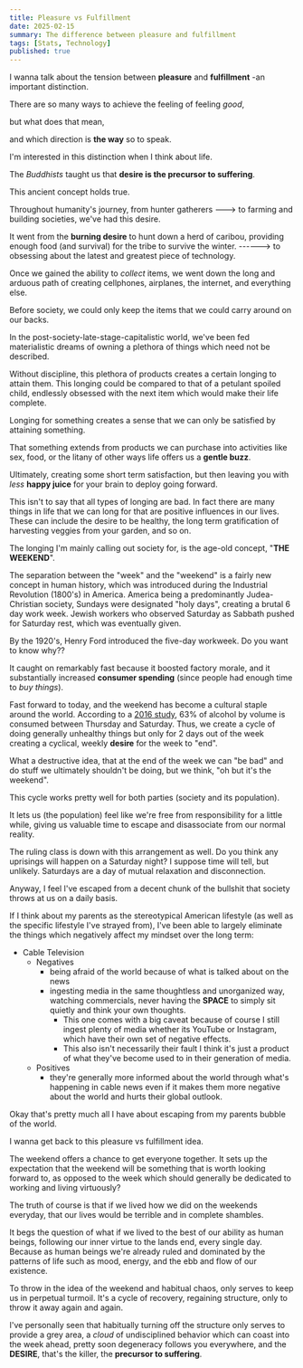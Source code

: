 ```yaml
---
title: Pleasure vs Fulfillment
date: 2025-02-15
summary: The difference between pleasure and fulfillment
tags: [Stats, Technology]
published: true
---
```


I wanna talk about the tension between **pleasure** and **fulfillment** -an important distinction. 

There are so many ways to achieve the feeling of feeling *good*,

but what does that mean,

and which direction is **the way** so to speak.

I'm interested in this distinction when I think about life. 

The *Buddhists* taught us that **desire is the precursor to suffering**.

This ancient concept holds true. 

Throughout humanity's journey, from hunter gatherers ---> to farming and building societies, we've had this desire.

It went from the **burning desire** to hunt down a herd of caribou, providing enough food (and survival) for the tribe to survive the winter. ------> to obsessing about the latest and greatest piece of technology.

Once we gained the ability to *collect* items, we went down the long and arduous path of creating cellphones, airplanes, the internet, and everything else.  

Before society, we could only keep the items that we could carry around on our backs.

In the post-society-late-stage-capitalistic world, we've been fed materialistic dreams of owning a plethora of things which need not be described.

Without discipline, this plethora of products creates a certain longing to attain them. This longing could be compared to that of a petulant spoiled child, endlessly obsessed with the next item which would make their life complete.

Longing for something creates a sense that we can only be satisfied by attaining something.

That something extends from products we can purchase into activities like sex, food, or the litany of other ways life offers us a **gentle buzz**. 

Ultimately, creating some short term satisfaction, but then leaving you with *less* **happy juice** for your brain to deploy going forward.

This isn't to say that all types of longing are bad. In fact there are many things in life that we can long for that are positive influences in our lives. These can include the desire to be healthy, the long term gratification of harvesting veggies from your garden, and so on.

The longing I'm mainly calling out society for, is the age-old concept, "**THE WEEKEND**".

The separation between the "week" and the "weekend" is a fairly new concept in human history, which was introduced during the Industrial Revolution (1800's) in America. America being a predominantly Judea-Christian society, Sundays were designated "holy days", creating a brutal 6 day work week. Jewish workers who observed Saturday as Sabbath pushed for Saturday rest, which was eventually given.

By the 1920's, Henry Ford introduced the five-day workweek. Do you want to know why??

It caught on remarkably fast because it boosted factory morale, and it substantially increased **consumer spending** (since people had enough time to *buy things*).

Fast forward to today, and the weekend has become a cultural staple around the world. According to a [2016 study](https://pmc.ncbi.nlm.nih.gov/articles/PMC4828908/), 63% of alcohol by volume is consumed between Thursday and Saturday. Thus, we create a cycle of doing generally unhealthy things but only for 2 days out of the week creating a cyclical, weekly **desire** for the week to "end".  

What a destructive idea, that at the end of the week we can "be bad" and do stuff we ultimately shouldn't be doing, but we think, "oh but it's the weekend". 

This cycle works pretty well for both parties (society and its population). 

It lets us (the population) feel like we're free from responsibility for a little while, giving us valuable time to escape and disassociate from our normal reality.

The ruling class is down with this arrangement as well. Do you think any uprisings will happen on a Saturday night? I suppose time will tell, but unlikely. Saturdays are a day of mutual relaxation and disconnection.

Anyway, I feel I've escaped from a decent chunk of the bullshit that society throws at us on a daily basis.

If I think about my parents as the stereotypical American lifestyle (as well as the specific lifestyle I've strayed from), I've been able to largely eliminate the things which negatively affect my mindset over the long term:

+ Cable Television
	+ Negatives
		+ being afraid of the world because of what is talked about on the news
		+ ingesting media in the same thoughtless and unorganized way, watching commercials, never having the **SPACE** to simply sit quietly and think your own thoughts. 
			+ This one comes with a big caveat because of course I still ingest plenty of media whether its YouTube or Instagram, which have their own set of negative effects.
			+ This also isn't necessarily their fault I think it's just a product of what they've become used to in their generation of media.
	+ Positives
		+ they're generally more informed about the world through what's happening in cable news even if it makes them more negative about the world and hurts their global outlook.


Okay that's pretty much all I have about escaping from my parents bubble of the world. 

I wanna get back to this pleasure vs fulfillment idea. 

The weekend offers a chance to get everyone together. It sets up the expectation that the weekend will be something that is worth looking forward to, as opposed to the week which should generally be dedicated to working and living virtuously?

The truth of course is that if we lived how we did on the weekends everyday, that our lives would be terrible and in complete shambles.

It begs the question of what if we lived to the best of our ability as human beings, following our inner virtue to the lands end, every single day. Because as human beings we're already ruled and dominated by the patterns of life such as mood, energy, and the ebb and flow of our existence.

To throw in the idea of the weekend and habitual chaos, only serves to keep us in perpetual turmoil. It's a cycle of recovery, regaining structure, only to throw it away again and again.

I've personally seen that habitually turning off the structure only serves to provide a grey area, a *cloud* of undisciplined behavior which can coast into the week ahead, pretty soon degeneracy follows you everywhere, and the **DESIRE**, that's the killer, the **precursor to suffering**.
